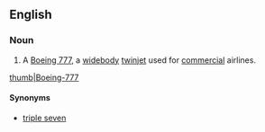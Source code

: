 ==English==

===Noun===
{{en-noun}}

# {{lb|en|aviation}} A [[w:Boeing 777|Boeing 777]], a [[widebody]] [[twinjet]] used for [[commercial]] airlines.
[[image:United Airlines B777-200 N780UA.jpg|thumb|Boeing-777]]

====Synonyms====
* [[triple seven]]